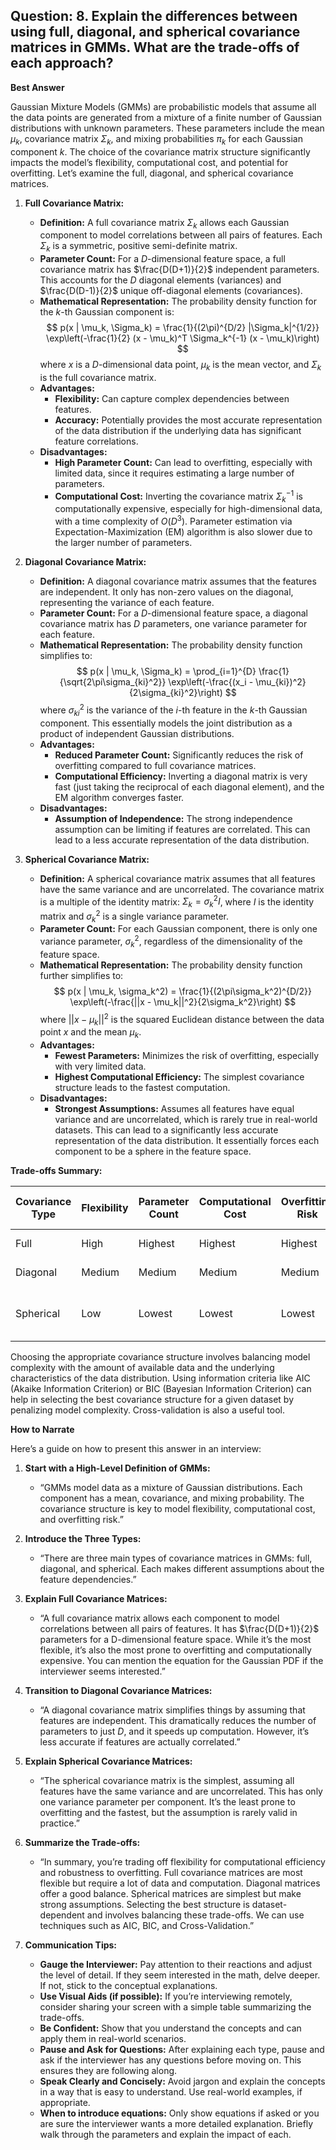 ## Question: 8. Explain the differences between using full, diagonal, and spherical covariance matrices in GMMs. What are the trade-offs of each approach?

**Best Answer**

Gaussian Mixture Models (GMMs) are probabilistic models that assume all the data points are generated from a mixture of a finite number of Gaussian distributions with unknown parameters.  These parameters include the mean $\mu_k$, covariance matrix $\Sigma_k$, and mixing probabilities $\pi_k$ for each Gaussian component $k$.  The choice of the covariance matrix structure significantly impacts the model's flexibility, computational cost, and potential for overfitting.  Let's examine the full, diagonal, and spherical covariance matrices.

1.  **Full Covariance Matrix:**

    *   **Definition:**  A full covariance matrix $\Sigma_k$ allows each Gaussian component to model correlations between all pairs of features.  Each $\Sigma_k$ is a symmetric, positive semi-definite matrix.
    *   **Parameter Count:**  For a $D$-dimensional feature space, a full covariance matrix has $\frac{D(D+1)}{2}$ independent parameters. This accounts for the $D$ diagonal elements (variances) and $\frac{D(D-1)}{2}$ unique off-diagonal elements (covariances).
    *   **Mathematical Representation:** The probability density function for the $k$-th Gaussian component is:
        $$
        p(x | \mu_k, \Sigma_k) = \frac{1}{(2\pi)^{D/2} |\Sigma_k|^{1/2}} \exp\left(-\frac{1}{2} (x - \mu_k)^T \Sigma_k^{-1} (x - \mu_k)\right)
        $$
        where $x$ is a $D$-dimensional data point, $\mu_k$ is the mean vector, and $\Sigma_k$ is the full covariance matrix.
    *   **Advantages:**
        *   **Flexibility:** Can capture complex dependencies between features.
        *   **Accuracy:** Potentially provides the most accurate representation of the data distribution if the underlying data has significant feature correlations.
    *   **Disadvantages:**
        *   **High Parameter Count:**  Can lead to overfitting, especially with limited data, since it requires estimating a large number of parameters.
        *   **Computational Cost:** Inverting the covariance matrix $\Sigma_k^{-1}$ is computationally expensive, especially for high-dimensional data, with a time complexity of $O(D^3)$.  Parameter estimation via Expectation-Maximization (EM) algorithm is also slower due to the larger number of parameters.

2.  **Diagonal Covariance Matrix:**

    *   **Definition:**  A diagonal covariance matrix assumes that the features are independent.  It only has non-zero values on the diagonal, representing the variance of each feature.
    *   **Parameter Count:**  For a $D$-dimensional feature space, a diagonal covariance matrix has $D$ parameters, one variance parameter for each feature.
    *   **Mathematical Representation:** The probability density function simplifies to:
        $$
        p(x | \mu_k, \Sigma_k) = \prod_{i=1}^{D} \frac{1}{\sqrt{2\pi\sigma_{ki}^2}} \exp\left(-\frac{(x_i - \mu_{ki})^2}{2\sigma_{ki}^2}\right)
        $$
        where $\sigma_{ki}^2$ is the variance of the $i$-th feature in the $k$-th Gaussian component. This essentially models the joint distribution as a product of independent Gaussian distributions.
    *   **Advantages:**
        *   **Reduced Parameter Count:**  Significantly reduces the risk of overfitting compared to full covariance matrices.
        *   **Computational Efficiency:** Inverting a diagonal matrix is very fast (just taking the reciprocal of each diagonal element), and the EM algorithm converges faster.
    *   **Disadvantages:**
        *   **Assumption of Independence:**  The strong independence assumption can be limiting if features are correlated.  This can lead to a less accurate representation of the data distribution.

3.  **Spherical Covariance Matrix:**

    *   **Definition:**  A spherical covariance matrix assumes that all features have the same variance and are uncorrelated.  The covariance matrix is a multiple of the identity matrix: $\Sigma_k = \sigma_k^2 I$, where $I$ is the identity matrix and $\sigma_k^2$ is a single variance parameter.
    *   **Parameter Count:**  For each Gaussian component, there is only one variance parameter, $\sigma_k^2$, regardless of the dimensionality of the feature space.
    *   **Mathematical Representation:** The probability density function further simplifies to:
        $$
        p(x | \mu_k, \sigma_k^2) = \frac{1}{(2\pi\sigma_k^2)^{D/2}} \exp\left(-\frac{||x - \mu_k||^2}{2\sigma_k^2}\right)
        $$
        where $||x - \mu_k||^2$ is the squared Euclidean distance between the data point $x$ and the mean $\mu_k$.
    *   **Advantages:**
        *   **Fewest Parameters:**  Minimizes the risk of overfitting, especially with very limited data.
        *   **Highest Computational Efficiency:**  The simplest covariance structure leads to the fastest computation.
    *   **Disadvantages:**
        *   **Strongest Assumptions:** Assumes all features have equal variance and are uncorrelated, which is rarely true in real-world datasets.  This can lead to a significantly less accurate representation of the data distribution. It essentially forces each component to be a sphere in the feature space.

**Trade-offs Summary:**

| Covariance Type | Flexibility | Parameter Count | Computational Cost | Overfitting Risk | Feature Correlation Assumption |
|-----------------|-------------|-----------------|--------------------|-----------------|-----------------------------------|
| Full            | High        | Highest          | Highest            | Highest         | Can model correlations            |
| Diagonal        | Medium      | Medium           | Medium             | Medium          | Assumes independence               |
| Spherical       | Low         | Lowest           | Lowest             | Lowest          | Assumes equal variance & independence |

Choosing the appropriate covariance structure involves balancing model complexity with the amount of available data and the underlying characteristics of the data distribution.  Using information criteria like AIC (Akaike Information Criterion) or BIC (Bayesian Information Criterion) can help in selecting the best covariance structure for a given dataset by penalizing model complexity. Cross-validation is also a useful tool.

**How to Narrate**

Here's a guide on how to present this answer in an interview:

1.  **Start with a High-Level Definition of GMMs:**

    *   "GMMs model data as a mixture of Gaussian distributions. Each component has a mean, covariance, and mixing probability. The covariance structure is key to model flexibility, computational cost, and overfitting risk."

2.  **Introduce the Three Types:**

    *   "There are three main types of covariance matrices in GMMs: full, diagonal, and spherical. Each makes different assumptions about the feature dependencies."

3.  **Explain Full Covariance Matrices:**

    *   "A full covariance matrix allows each component to model correlations between all pairs of features. It has $\frac{D(D+1)}{2}$ parameters for a D-dimensional feature space. While it's the most flexible, it's also the most prone to overfitting and computationally expensive.  You can mention the equation for the Gaussian PDF if the interviewer seems interested."

4.  **Transition to Diagonal Covariance Matrices:**

    *   "A diagonal covariance matrix simplifies things by assuming that features are independent.  This dramatically reduces the number of parameters to just $D$, and it speeds up computation. However, it's less accurate if features are actually correlated."

5.  **Explain Spherical Covariance Matrices:**

    *   "The spherical covariance matrix is the simplest, assuming all features have the same variance and are uncorrelated. This has only one variance parameter per component. It's the least prone to overfitting and the fastest, but the assumption is rarely valid in practice."

6.  **Summarize the Trade-offs:**

    *   "In summary, you're trading off flexibility for computational efficiency and robustness to overfitting. Full covariance matrices are most flexible but require a lot of data and computation. Diagonal matrices offer a good balance. Spherical matrices are simplest but make strong assumptions. Selecting the best structure is dataset-dependent and involves balancing these trade-offs. We can use techniques such as AIC, BIC, and Cross-Validation."

7.  **Communication Tips:**

    *   **Gauge the Interviewer:** Pay attention to their reactions and adjust the level of detail. If they seem interested in the math, delve deeper. If not, stick to the conceptual explanations.
    *   **Use Visual Aids (if possible):** If you're interviewing remotely, consider sharing your screen with a simple table summarizing the trade-offs.
    *   **Be Confident:** Show that you understand the concepts and can apply them in real-world scenarios.
    *   **Pause and Ask for Questions:**  After explaining each type, pause and ask if the interviewer has any questions before moving on. This ensures they are following along.
    *   **Speak Clearly and Concisely:** Avoid jargon and explain the concepts in a way that is easy to understand. Use real-world examples, if appropriate.
    *   **When to introduce equations:** Only show equations if asked or you are sure the interviewer wants a more detailed explanation. Briefly walk through the parameters and explain the impact of each.
